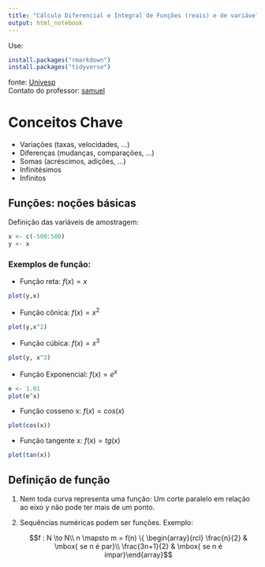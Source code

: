 ```yaml
---
title: "Cálculo Diferencial e Integral de Funções (reais) e de variável real"
output: html_notebook
---
```

Use:
```r
install.packages("rmarkdown")
install.packages("tidyverse")
```


fonte: [Univesp](https://www.youtube.com/watch?v=KOfsnjaTZvY&t=1160s&ab_channel=UNIVESP) \
Contato do professor: [samuel](samuel@ime.unicamp.br)

# Conceitos Chave
- Variações (taxas, velocidades, ...)
- Diferenças (mudanças, comparações, ...)
- Somas (acréscimos, adições, ...)
- Infinitésimos
- Infinitos

## Funções: noções básicas
Definição das variáveis de amostragem:
```r
x <- c(-500:500)
y <- x
```
### Exemplos de função:

- Função reta: $f(x) = x$
```r
plot(y,x)
```
- Função cônica: $f(x) = x^2$
```r
plot(y,x^2)
```
- Função cúbica: $f(x) = x^3$
```r
plot(y, x^3)
```
- Função Exponencial: $f(x) = e^x$
```r
e <- 1.01
plot(e^x)
```
- Função cosseno x: $f(x) = cos(x)$
```r
plot(cos(x))
```
- Função tangente x: $f(x) = tg(x)$
```r
plot(tan(x))
```

## Definição de função
1. Nem toda curva representa uma função: Um corte paralelo em relação ao eixo y não pode ter mais de um ponto.

2. Sequências numéricas podem ser funções.
  Exemplo: 
  
    $$f : N \to  N\\
    n \mapsto m = f(n) \{ 
    \begin{array}{rcl} \frac{n}{2} & \mbox{    se n é par}\\
    \frac{3n+1}{2} & \mbox{    se n é ímpar}\end{array}$$
    
